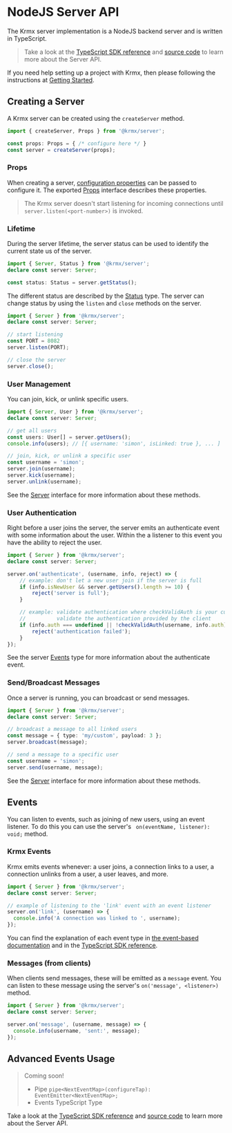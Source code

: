 # NodeJS Server API
The Krmx server implementation is a NodeJS backend server and is written in TypeScript.

> Take a look at the [TypeScript SDK reference](/sdk/modules/Krmx_Server.html) and [source code](https://github.com/simonkarman/krmx/blob/main/server/src/server.ts) to learn more about the Server API.

If you need help setting up a project with Krmx, then please following the instructions at [Getting Started](/getting-started).

## Creating a Server
A Krmx server can be created using the `createServer` method.

```ts
import { createServer, Props } from '@krmx/server';

const props: Props = { /* configure here */ }
const server = createServer(props);
```

### Props
When creating a server, [configuration properties](/sdk/interfaces/Krmx_Server.Props.html) can be passed to configure it. The exported [Props](/sdk/interfaces/Krmx_Server.Props.html) interface describes these properties.

> The Krmx server doesn't start listening for incoming connections until `server.listen(<port-number>)` is invoked.

### Lifetime
During the server lifetime, the server status can be used to identify the current state us of the server.

```ts
import { Server, Status } from '@krmx/server';
declare const server: Server;

const status: Status = server.getStatus();
```

The different status are described by the [Status](/sdk/types/Krmx_Server.Status.html) type. The server can change status by using the `listen` and `close` methods on the server.

```ts
import { Server } from '@krmx/server';
declare const server: Server;

// start listening
const PORT = 8082
server.listen(PORT);

// close the server
server.close();
```

### User Management
You can join, kick, or unlink specific users.

```ts
import { Server, User } from '@krmx/server';
declare const server: Server;

// get all users
const users: User[] = server.getUsers();
console.info(users); // [{ username: 'simon', isLinked: true }, ... ]

// join, kick, or unlink a specific user
const username = 'simon';
server.join(username);
server.kick(username);
server.unlink(username);
```

See the [Server](/sdk/interfaces/Krmx_Server.Server.html) interface for more information about these methods.

### User Authentication
Right before a user joins the server, the server emits an authenticate event with some information about the user. Within the a listener to this event you have the ability to reject the user.

```ts
import { Server } from '@krmx/server';
declare const server: Server;

server.on('authenticate', (username, info, reject) => {
    // example: don't let a new user join if the server is full
    if (info.isNewUser && server.getUsers().length >= 10) {
        reject('server is full');
    }

    // example: validate authentication where checkValidAuth is your custom code that
    //          validate the authentication provided by the client
    if (info.auth === undefined || !checkValidAuth(username, info.auth)) {
        reject('authentication failed');
    }
});
```

See the server [Events](/sdk/types/Krmx_Server.Events.html) type for more information about the authenticate event.

### Send/Broadcast Messages
Once a server is running, you can broadcast or send messages.

```ts
import { Server } from '@krmx/server';
declare const server: Server;

// broadcast a message to all linked users
const message = { type: 'my/custom', payload: 3 };
server.broadcast(message);

// send a message to a specific user
const username = 'simon';
server.send(username, message);
```

See the [Server](/sdk/interfaces/Krmx_Server.Server.html) interface for more information about these methods.

## Events
You can listen to events, such as joining of new users, using an event listener. To do this you can use the server's ` on(eventName, listener): void;` method.

### Krmx Events
Krmx emits events whenever: a user joins, a connection links to a user, a connection unlinks from a user, a user leaves, and more.

```ts
import { Server } from '@krmx/server';
declare const server: Server;

// example of listening to the 'link' event with an event listener
server.on('link', (username) => {
  console.info('A connection was linked to ', username);
});
```

You can find the explanation of each event type in [the event-based documentation](/learn/event-based#events) and in the [TypeScript SDK reference](/sdk/types/Krmx_Server.Events.html).

### Messages (from clients)
When clients send messages, these will be emitted as a `message` event. You can listen to these message using the server's `on('message', <listener>)` method.

```ts
import { Server } from '@krmx/server';
declare const server: Server;

server.on('message', (username, message) => {
  console.info(username, 'sent:', message);
});
```

## Advanced Events Usage

> Coming soon!
>
> - Pipe `pipe<NextEventMap>(configureTap): EventEmitter<NextEventMap>;`
> - Events TypeScript Type

Take a look at the [TypeScript SDK reference](/sdk/modules/Krmx_Server.html) and [source code](https://github.com/simonkarman/krmx/blob/main/server/src/server.ts) to learn more about the Server API.
